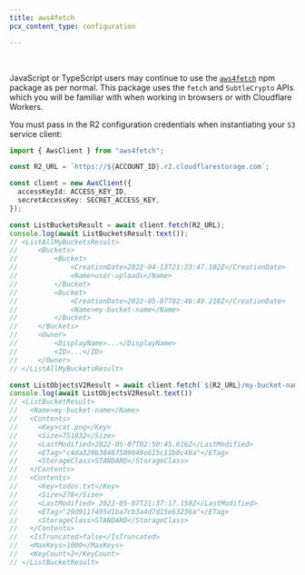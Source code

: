 ```yaml
---
title: aws4fetch
pcx_content_type: configuration

---
```



<Render file="keys" /><br/>

JavaScript or TypeScript users may continue to use the [`aws4fetch`](https://www.npmjs.com/package/aws4fetch) npm package as per normal. This package uses the `fetch` and `SubtleCrypto` APIs which you will be familiar with when working in browsers or with Cloudflare Workers.

You must pass in the R2 configuration credentials when instantiating your `S3` service client:

```ts
import { AwsClient } from "aws4fetch";

const R2_URL = `https://${ACCOUNT_ID}.r2.cloudflarestorage.com`;

const client = new AwsClient({
  accessKeyId: ACCESS_KEY_ID,
  secretAccessKey: SECRET_ACCESS_KEY,
});

const ListBucketsResult = await client.fetch(R2_URL);
console.log(await ListBucketsResult.text());
// <ListAllMyBucketsResult>
//     <Buckets>
//         <Bucket>
//             <CreationDate>2022-04-13T21:23:47.102Z</CreationDate>
//             <Name>user-uploads</Name>
//         </Bucket>
//         <Bucket>
//             <CreationDate>2022-05-07T02:46:49.218Z</CreationDate>
//             <Name>my-bucket-name</Name>
//         </Bucket>
//     </Buckets>
//     <Owner>
//         <DisplayName>...</DisplayName>
//         <ID>...</ID>
//     </Owner>
// </ListAllMyBucketsResult>

const ListObjectsV2Result = await client.fetch(`${R2_URL}/my-bucket-name?list-type=2`)
console.log(await ListObjectsV2Result.text())
// <ListBucketResult>
//   <Name>my-bucket-name</Name>
//   <Contents>
//     <Key>cat.png</Key>
//     <Size>751832</Size>
//     <LastModified>2022-05-07T02:50:45.616Z</LastModified>
//     <ETag>"c4da329b38467509049e615c11b0c48a"</ETag>
//     <StorageClass>STANDARD</StorageClass>
//   </Contents>
//   <Contents>
//     <Key>todos.txt</Key>
//     <Size>278</Size>
//     <LastModified> 2022-05-07T21:37:17.150Z</LastModified>
//     <ETag>"29d911f495d1ba7cb3a4d7d15e63236a"</ETag>
//     <StorageClass>STANDARD</StorageClass>
//   </Contents>
//   <IsTruncated>false</IsTruncated>
//   <MaxKeys>1000</MaxKeys>
//   <KeyCount>2</KeyCount>
// </ListBucketResult>
```
